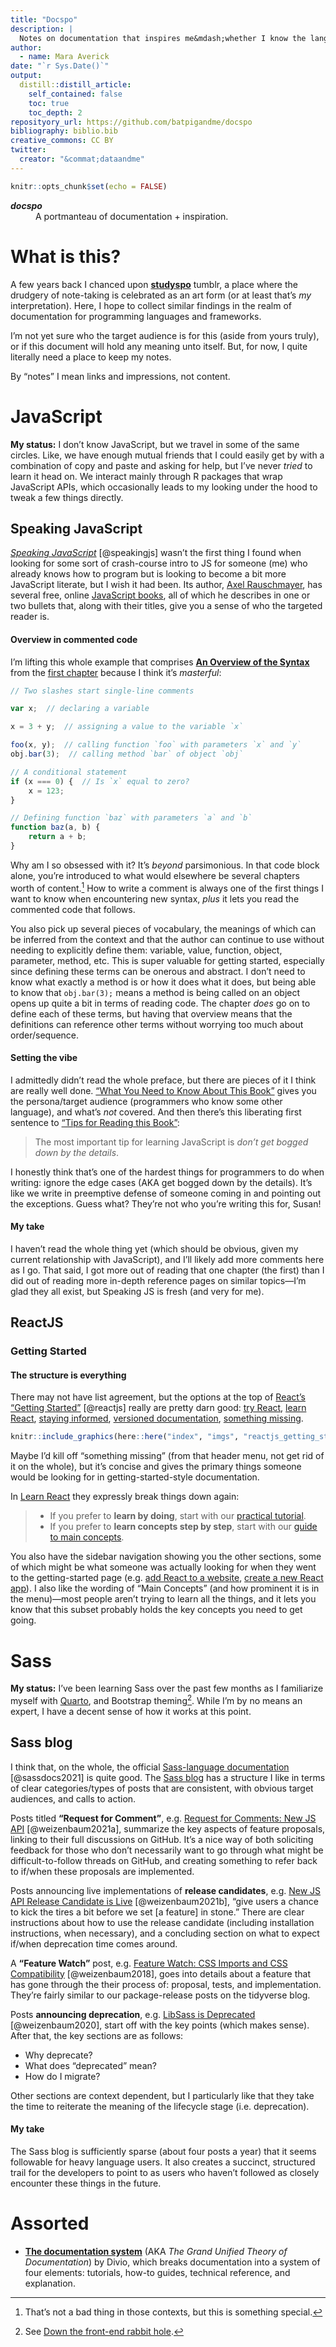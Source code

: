 ```yaml
---
title: "Docspo"
description: |
  Notes on documentation that inspires me&mdash;whether I know the language(s) or not.
author:
  - name: Mara Averick
date: "`r Sys.Date()`"
output: 
  distill::distill_article:
    self_contained: false
    toc: true
    toc_depth: 2
reposityory_url: https://github.com/batpigandme/docspo
bibliography: biblio.bib
creative_commons: CC BY
twitter:
  creator: "&commat;dataandme"
---
```


```r
knitr::opts_chunk$set(echo = FALSE)
```

::: {.terms}
<dl>
  <dt>*__docspo__*</dt>
  <dd>A portmanteau of documentation &plus; inspiration.</dd>
</dl>
:::


# What is this?

A few years back I chanced upon [__studyspo__](https://dataandme.tumblr.com/tagged/studyspo) tumblr, a place where the drudgery of note-taking is celebrated as an art form (or at least that's _my_ interpretation). Here, I hope to collect similar findings in the realm of documentation for programming languages and frameworks.

I'm not yet sure who the target audience is for this (aside from yours truly), or if this document will hold any meaning unto itself. But, for now, I quite literally need a place to keep my notes.

<aside>By “notes” I mean links and impressions, not content.</aside>

# JavaScript

::: {.status}
__My status:__ I don't know JavaScript, but we travel in some of the same circles. Like, we have enough mutual friends that I could easily get by with a combination of copy and paste and asking for help, but I've never _tried_ to learn it head on. We interact mainly through R packages that wrap JavaScript APIs, which occasionally leads to my looking under the hood to tweak a few things directly.
:::

## Speaking JavaScript

[_Speaking JavaScript_](http://speakingjs.com/) [@speakingjs] wasn't the first thing I found when looking for some sort of crash-course intro to JS for someone (me) who already knows how to program but is looking to become a bit more JavaScript literate, but I wish it had been. Its author, [Axel Rauschmayer](http://dr-axel.de/), has several free, online [JavaScript books](https://exploringjs.com/), all of which he describes in one or two bullets that, along with their titles, give you a sense of who the targeted reader is.

#### Overview in commented code

I'm lifting this whole example that comprises [__An Overview of the Syntax__](http://speakingjs.com/es5/ch01.html#_an_overview_of_the_syntax) from the [first chapter](http://speakingjs.com/es5/ch01.html) because I think it's _masterful_:

```js
// Two slashes start single-line comments

var x;  // declaring a variable

x = 3 + y;  // assigning a value to the variable `x`

foo(x, y);  // calling function `foo` with parameters `x` and `y`
obj.bar(3);  // calling method `bar` of object `obj`

// A conditional statement
if (x === 0) {  // Is `x` equal to zero?
    x = 123;
}

// Defining function `baz` with parameters `a` and `b`
function baz(a, b) {
    return a + b;
}

```

Why am I so obsessed with it? It's _beyond_ parsimonious. In that code block alone, you're introduced to what would elsewhere be several chapters worth of content.^[That's not a bad thing in those contexts, but this is something special.] How to write a comment is always one of the first things I want to know when encountering new syntax, _plus_ it lets you read the commented code that follows. 

You also pick up several pieces of vocabulary, the meanings of which can be inferred from the context and that the author can continue to use without needing to explicitly define them: variable, value, function, object, parameter, method, etc. This is super valuable for getting started, especially since defining these terms can be onerous and abstract. I don't need to know what exactly a method is or how it does what it does, but being able to know that `obj.bar(3);` means a method is being called on an object opens up quite a bit in terms of reading code.  The chapter _does_ go on to define each of these terms, but having that overview means that the definitions can reference other terms without worrying too much about order/sequence.

#### Setting the vibe

I admittedly didn't read the whole preface, but there are pieces of it I think are really well done. [“What You Need to Know About This Book”](http://speakingjs.com/es5/pr02.html#_what_you_need_to_know_about_this_book) gives you the persona/target audience (programmers who know some other language), and what's _not_ covered. And then there's this liberating first sentence to [“Tips for Reading this Book”](http://speakingjs.com/es5/pr02.html#how_to_read):

> The most important tip for learning JavaScript is _don’t get bogged down by the details_.

I honestly think that's one of the hardest things for programmers to do when writing: ignore the edge cases (AKA get bogged down by the details). It's like we write in preemptive defense of someone coming in and pointing out the exceptions. Guess what? They're not who you're writing this for, Susan!

#### My take

I haven't read the whole thing yet (which should be obvious, given my current relationship with JavaScript), and I'll likely add more comments here as I go. That said, I got more out of reading that one chapter (the first) than I did out of reading more in-depth reference pages on similar topics&mdash;I'm glad they all exist, but Speaking JS is fresh (and very for me). 

## ReactJS

### Getting Started

#### The structure is everything

There may not have list agreement, but the options at the top of [React's “Getting Started”](https://reactjs.org/docs/getting-started.html) [@reactjs] really are pretty darn good: [try React](https://reactjs.org/docs/getting-started.html#try-react), [learn React](https://reactjs.org/docs/getting-started.html#learn-react), [staying informed](https://reactjs.org/docs/getting-started.html#staying-informed), [versioned documentation](https://reactjs.org/docs/getting-started.html#versioned-documentation), [something missing](https://reactjs.org/docs/getting-started.html#something-missing). 

```r
knitr::include_graphics(here::here("index", "imgs", "reactjs_getting_started.png"))
```

Maybe I'd kill off “something missing” (from that header menu, not get rid of it on the whole), but it's concise and gives the primary things someone would be looking for in getting-started-style documentation. 

In [Learn React](https://reactjs.org/docs/getting-started.html#learn-react) they expressly break things down again:

> * If you prefer to __learn by doing__, start with our [practical tutorial](https://reactjs.org/tutorial/tutorial.html).  
> * If you prefer to __learn concepts step by step__, start with our [guide to main concepts](https://reactjs.org/docs/hello-world.html).

You also have the sidebar navigation showing you the other sections, some of which might be what someone was actually looking for when they went to the getting-started page (e.g. [add React to a website](https://reactjs.org/docs/add-react-to-a-website.html), [create a new React app](https://reactjs.org/docs/create-a-new-react-app.html)). I also like the wording of “Main Concepts” (and how prominent it is in the menu)&mdash;most people aren't trying to learn all the things, and it lets you know that this subset probably holds the key concepts you need to get going.

# Sass

::: {.status}
__My status:__ I've been learning Sass over the past few months as I familiarize myself with [Quarto](https://quarto.org/), and Bootstrap theming^[See [Down the front-end rabbit hole](https://dataand.me/notes/2021-12-26-down-the-front-end-rabbit-hole).]. While I'm by no means an expert, I have a decent sense of how it works at this point.
:::

## Sass blog

I think that, on the whole, the official [Sass-language documentation](https://sass-lang.com/documentation) [@sassdocs2021] is quite good. 
The [Sass blog](https://sass-lang.com/blog) has a structure I like in terms of clear categories/types of posts that are consistent, with obvious target audiences, and calls to action.

Posts titled __“Request for Comment”__, e.g. [Request for Comments: New JS API](https://sass-lang.com/blog/request-for-comments-new-js-api) [@weizenbaum2021a], summarize the key aspects of feature proposals, linking to their full discussions on GitHub. 
It's a nice way of both soliciting feedback for those who don't necessarily want to go through what might be difficult-to-follow threads on GitHub, and creating something to refer back to if/when these proposals are implemented.

Posts announcing live implementations of __release candidates__, e.g. [New JS API Release Candidate is Live](https://sass-lang.com/blog/new-js-api-release-candidate) [@weizenbaum2021b], “give users a chance to kick the tires a bit before we set [a feature] in stone.”
There are clear instructions about how to use the release candidate (including installation instructions, when necessary), and a concluding section on what to expect if/when deprecation time comes around.

A __“Feature Watch”__ post, e.g. [Feature Watch: CSS Imports and CSS Compatibility](https://sass-lang.com/blog/feature-watchcss-imports-and-css-compatibility) [@weizenbaum2018], goes into details about a feature that has gone through the their process of: proposal, tests, and implementation. They're fairly similar to our package-release posts on the tidyverse blog.

Posts __announcing deprecation__, e.g. [LibSass is Deprecated](https://sass-lang.com/blog/libsass-is-deprecated) [@weizenbaum2020], start off with the key points (which makes sense). After that, the key sections are as follows:  

  * Why deprecate?  
  * What does “deprecated” mean?    
  * How do I migrate?  

Other sections are context dependent, but I particularly like that they take the time to reiterate the meaning of the lifecycle stage (i.e. deprecation).

#### My take

The Sass blog is sufficiently sparse (about four posts a year) that it seems followable for heavy language users. It also creates a succinct, structured trail for the developers to point to as users who haven't followed as closely encounter these things in the future.

# Assorted

* [__The documentation system__](https://documentation.divio.com/) (AKA _The Grand Unified Theory of Documentation_) by Divio, which breaks documentation into a system of four elements: tutorials, how-to guides, technical reference, and explanation.